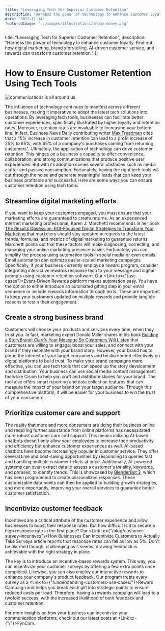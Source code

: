 ```yaml
---
title: "Leveraging Tech for Superior Customer Retention"
description: "Harness the power of technology to enhance customer loyalty. Find out how digital marketing, brand storytelling, AI-driven customer service, and rewards can transform customer retention."
date: "2022-11-14"
featuredImage: "../images/illustrations/inbox-money.png"
---
```



title: "Leveraging Tech for Superior Customer Retention",
description: "Harness the power of technology to enhance customer loyalty. Find out how digital marketing, brand storytelling, AI-driven customer service, and rewards can transform customer retention."
};

<Wrapper seo={meta}>

  # How to Ensure Customer Retention Using Tech Tools

  <img src={telemarketing} alt="communications is all around us" />

  The influence of technology continues to manifest across different businesses, making it imperative to adopt the latest tech solutions into operations. By leveraging tech tools, businesses can facilitate better customer experiences, specifically illustrated by higher loyalty and retention rates. Moreover, retention rates are invaluable to increasing your bottom line. In fact, Business News Daily contributing writer [Max Freedman](https://www.businessnewsdaily.com/16027-customer-retention-rate.html) cites that a "5% increase in customer retention can lead to a profit increase of 25% to 95%, with 65% of a company's purchases coming from returning customers". Ultimately, the application of technology can drive customer retention. This hinges on a business's capacity to offer convenience, collaboration, and strong communications that produce positive user experiences. But with its adoption comes several obstacles such as media clutter and passive consumption. Fortunately, having the right tech tools will cut through the noise and generate meaningful leads that can keep your business profitable and successful. Here are some ways you can ensure customer retention using tech tools:

  ## **Streamline digital marketing efforts**

  If you want to keep your customers engaged, you must ensure that your marketing efforts are guaranteed to create returns. As an experienced internet marketing professional, Karen J. Marchetti recommends in her book [The Results Obsession: ROI-Focused Digital Strategies to Transform Your Marketing](https://www.dmnews.com/7-digital-marketing-books/) that marketers should stay updated in regards to the latest trends, formulas, and metrics of digital marketing to guarantee returns. Marchetti points out that these factors will make diagnosing, correcting, and managing your online marketing presence easier. Fortunately, you can simplify the process using automation tools in social media or even emails. Email automation can optimize easier-scaled marketing campaigns. Specifically, if your business currently employs a reward program, consider integrating interactive rewards response tech to your message and digital prompts using customer retention software. Our <Link to={"/use-cases"}>Event-Driven Rewards</Link> platform makes automation easy. You have the option to either introduce an automated gifting step in your email sequence or include rewards information through texts. These are important to keep your customers updated on multiple rewards and provide tangible reasons to retain their engagement.

  ## **Create a strong business brand**

  Customers will choose your products and services every time, when they trust you. In fact, marketing expert Donald Miller shares in his book [Building a StoryBrand: Clarify Your Message So Customers Will Listen](https://www.scribd.com/book/358751465/Building-a-StoryBrand-Clarify-Your-Message-So-Customers-Will-Listen) that customers are willing to engage, boost your sales, and connect with your brand if they resonate with your brand story. However, your brand has to pique the interest of your target consumers and be distributed effectively on digital platforms to build trust. To make your brand campaigns more effective, you can use tech tools that can speed up the story development and distribution. Your business can use social media content management tools like Cision to help you craft and distribute stories for your brand. The tool also offers smart reporting and data collection features that can measure the impact of your brand on your target audience. Through this comprehensive platform, it will be easier for your business to win the trust of your consumers.

  ## **Prioritize customer care and support**

  The reality that more and more consumers are doing their business online and requiring further assistance from online platforms has necessitated more robust customer care and support. This means utilizing AI-based chatbots doesn't only allow your employees to increase their productivity and efficiency but enhance customer experiences as well. AI-based chatbots have become increasingly popular in customer service. They offer several time and cost-saving opportunities by responding to queries fast and handling multiple customer tickets at once. Additionally, AI-powered systems can even extract data to assess a customer's tonality, keywords, and phrases, to identify trends. This is showcased by [BlenderBot 3](https://www.wired.com/story/blenderbot3-ai-chatbot-meta-interview/), which has been programmed to create personalized responses. These customizable data points can then be applied to building growth strategies, and more importantly, improving your overall services to guarantee better customer satisfaction.

  ## **Incentivize customer feedback**

  Incentives are a critical attribute of the customer experience and allow businesses to boost their response rates. But how difficult is it to secure a high response rate in the first place? Our <Link to={"/blog/customer-survey-incentives"}>How Businesses Can Incentivize Customers to Actually Take Surveys</Link>  article reports that response rates can fall as low as 5%. Don't be alarmed though, challenging as it seems, drawing feedback is achievable with the right strategy in place.

  The key is to introduce an incentive-based rewards system. This way, you can incentivize your customer surveys by offering a few extra points once completed. Likewise, you can also employ our interactive rewards to enhance your company's product feedback. Our program treats every survey as a <Link to={"/understanding-customers-use-cases/"}>Reward Campaign</Link> and helps you break each gift into strategic points to ensure reduced costs per lead. Therefore, having a rewards campaign will lead to a twofold success, with the increased likelihood of both feedback and customer retention.

  For more insights on how your business can incentivize your communication platforms, check out our latest posts at <Link to={"/"}>FynCom</Link>.

</Wrapper>
